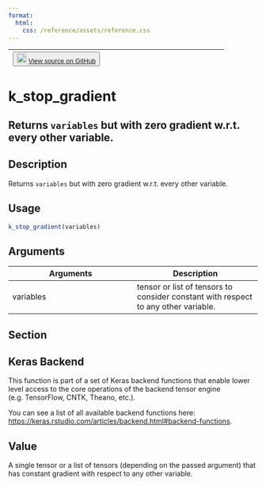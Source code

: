```yaml
---
format:
  html:
    css: /reference/assets/reference.css
---
```


| <button class="button"> ![](/reference/assets/GitHub-Mark-32px.png){width="20"} [View source on GitHub](https://github.com/rstudio/keras//blob/main/R/backend.R#L2841) </button> |
|:------------------------------:|:--------------------------------------:|

# k_stop_gradient

## Returns `variables` but with zero gradient w.r.t. every other variable.

## Description
Returns `variables` but with zero gradient w.r.t. every other variable. 


## Usage
```r
k_stop_gradient(variables) 
```

## Arguments
|Arguments|Description|
|---|---|
| variables | tensor or list of tensors to consider constant with respect to any other variable. |


## Section

## Keras Backend

This function is part of a set of Keras backend functions that enable lower level access to the core operations of the backend tensor engine (e.g. TensorFlow, CNTK, Theano, etc.). 

You can see a list of all available backend functions here: [https://keras.rstudio.com/articles/backend.html#backend-functions](https://keras.rstudio.com/articles/backend.html#backend-functions). 

## Value
A single tensor or a list of tensors (depending on the passed argument) that has constant gradient with respect to any other variable. 




